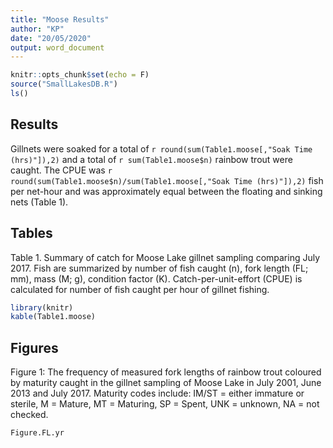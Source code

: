 ```yaml
---
title: "Moose Results"
author: "KP"
date: "20/05/2020"
output: word_document
---
```


```r
knitr::opts_chunk$set(echo = F)
source("SmallLakesDB.R")
ls()
```

## Results
Gillnets were soaked for a total of `r round(sum(Table1.moose[,"Soak Time (hrs)"]),2)` and a total of `r sum(Table1.moose$n)` rainbow trout were caught. The CPUE was `r round(sum(Table1.moose$n)/sum(Table1.moose[,"Soak Time (hrs)"]),2)` fish per net-hour and was approximately equal between the floating and sinking nets (Table 1). 


## Tables

Table 1. Summary of catch for Moose Lake gillnet sampling comparing July 2017. Fish are summarized by number of fish caught (n), fork length (FL; mm), mass (M; g), condition factor (K). Catch-per-unit-effort (CPUE) is calculated for number of fish caught per hour of gillnet fishing.
```r
library(knitr)
kable(Table1.moose)

```


## Figures

Figure 1: The frequency of measured fork lengths of rainbow trout coloured by maturity caught in the gillnet sampling of Moose Lake in July 2001, June 2013 and July 2017. Maturity codes include: IM/ST = either immature or sterile, M = Mature, MT = Maturing, SP = Spent, UNK = unknown, NA = not checked.  
```r
Figure.FL.yr

```



